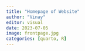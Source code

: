 ---
title: "Homepage of Website"
author: "Vinay"
editor: visual
date: 2023-07-05
image: frontpage.jpg
categories: [quarto, R]
---

